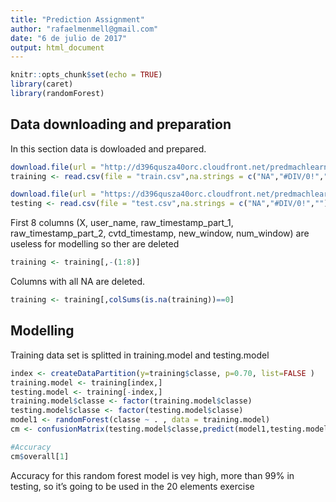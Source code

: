```yaml
---
title: "Prediction Assignment"
author: "rafaelmenmell@gmail.com"
date: "6 de julio de 2017"
output: html_document
---
```


```r
knitr::opts_chunk$set(echo = TRUE)
library(caret)
library(randomForest)
```

## Data downloading and preparation

In this section data is dowloaded and prepared.

```r
download.file(url = "http://d396qusza40orc.cloudfront.net/predmachlearn/pml-training.csv",destfile = "train.csv")
training <- read.csv(file = "train.csv",na.strings = c("NA","#DIV/0!",""))

download.file(url = "https://d396qusza40orc.cloudfront.net/predmachlearn/pml-testing.csv",destfile = "test.csv")
testing <- read.csv(file = "test.csv",na.strings = c("NA","#DIV/0!",""))
```

First 8 columns (X, user_name, raw_timestamp_part_1, raw_timestamp_part_2, cvtd_timestamp, new_window, num_window) are useless for modelling so ther are deleted

```r
training <- training[,-(1:8)]
```

Columns with all NA are deleted.

```r
training <- training[,colSums(is.na(training))==0]
```

## Modelling

Training data set is splitted in training.model and testing.model
```r
index <- createDataPartition(y=training$classe, p=0.70, list=FALSE )
training.model <- training[index,]
testing.model <- training[-index,]
training.model$classe <- factor(training.model$classe)
testing.model$classe <- factor(testing.model$classe)
model1 <- randomForest(classe ~ . , data = training.model)
cm <- confusionMatrix(testing.model$classe,predict(model1,testing.model))

#Accuracy
cm$overall[1]
```
Accuracy for this random forest model is vey high, more than 99% in testing, so it's going to be used in the 20 elements exercise
